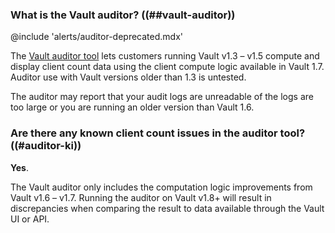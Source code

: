 ### What is the Vault auditor? ((##vault-auditor))

@include 'alerts/auditor-deprecated.mdx'

The [Vault auditor tool](/vault/tutorials/monitoring/usage-metrics#vault-auditor-tool)
lets customers running Vault v1.3 &ndash; v1.5 compute and display client
count data using the client compute logic available in Vault 1.7. Auditor use
with Vault versions older than 1.3 is untested.

The auditor may report that your audit logs are unreadable of the logs are too
large or you are running an older version than Vault 1.6.


### Are there any known client count issues in the auditor tool? ((#auditor-ki))

**Yes**.

The Vault auditor only includes the computation logic improvements from Vault
v1.6 &ndash; v1.7. Running the auditor on Vault v1.8+ will result in
discrepancies when comparing the result to data available through the 
Vault UI or API.
